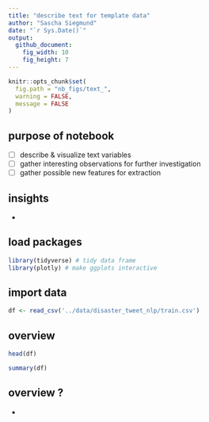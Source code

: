 ```yaml
---
title: "describe text for template data"
author: "Sascha Siegmund"
date: "`r Sys.Date()`"
output: 
  github_document:
    fig_width: 10
    fig_height: 7
---
```


```r
knitr::opts_chunk$set(
  fig.path = "nb_figs/text_",
  warning = FALSE,
  message = FALSE
)
```



## purpose of notebook

  - [ ] describe & visualize text variables
  - [ ] gather interesting observations for further investigation
  - [ ] gather possible new features for extraction
  
  
## insights 

  - 
  

## load packages

```r
library(tidyverse) # tidy data frame
library(plotly) # make ggplots interactive
```


## import data

```r
df <- read_csv('../data/disaster_tweet_nlp/train.csv')
```


## overview

```r
head(df)
```
```r
summary(df)
```


## overview ?

- 

```r

```






